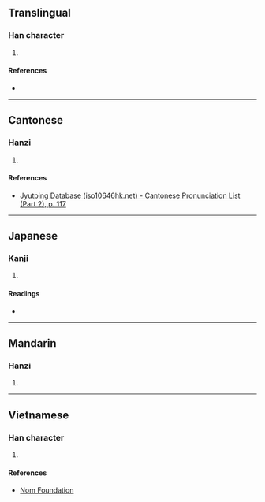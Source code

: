 {{character info/new}}
==Translingual==

===Han character===
{{Han char|rn=64|rad=手|as=10|sn=13|four=|canj=QNQD|ids=⿰扌桀}}

# {{defn|Han|sort=手10}}

====References====
* {{Han ref|kx=0447.250|dkj=12504|dj=0798.170|hdz=31935.050|uh=6429|ud=25641}}

----

==Cantonese==

===Hanzi===
{{yue-hanzi|jyut=[[git6]]|y=git6}}

# {{defn|lang=yue|sort=手10}}

====References====
* [http://www.iso10646hk.net/jp/document/download.jsp Jyutping Database (iso10646hk.net) - Cantonese Pronunciation List (Part 2), p. 117]

----

==Japanese==

===Kanji===
{{ja-kanji|grade=|rs=手10}}

# {{defn|lang=ja|sort=手10}}

====Readings====
* {{ja-readings|on=[[けつ]] (ketsu), [[げち]] (gechi), [[たく]] (taku), [[ちゃく]] (chaku)|kun=[[かつぐ]] (katsugu), [[てでものをはかる]] (tedemonowohakaru)}}

----

==Mandarin==

===Hanzi===
{{cmn-hanzi|pin=[[zhǎ]] ([[zha3]]), [[jié]] ([[jie2]])|wg=cha<sup>3</sup>, chieh<sup>2</sup>}}

# {{defn|lang=cmn|sort=手10}}

----

==Vietnamese==

===Han character===
{{vi-hantu|rs=手10|kẹt}}

# {{defn|lang=vi|sort=手10}}

====References====
* [http://nomfoundation.org/common/nom_details.php?codepoint=6429 Nom Foundation]